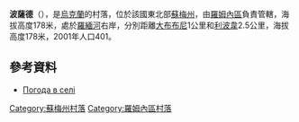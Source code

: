 {{coord|50|52|38|N|33|13|28|E|scale:100000|display=title}}

'''波薩德'''（{{lang-uk|Посад}}），是[[烏克蘭|烏克蘭]]的村落，位於該國東北部[[蘇梅州|蘇梅州]]，由[[羅姆內區|羅姆內區]]負責管轄，海拔高度178米，處於[[羅緬河|羅緬河]]右岸，分別距離[[大布布尼|大布布尼]]1公里和[[利波韋_(塔拉拉伊夫卡區)|利波韋]]2.5公里，海拔高度178米，2001年人口401。

==參考資料==
*[http://weather.in.ua/ua/symskaja/21366 Погода в селі ] {{Wayback|url=http://weather.in.ua/ua/symskaja/21366 |date=20160305113237 }}

{{DEFAULTSORT:Посад}}
[[Category:蘇梅州村落|Category:蘇梅州村落]]
[[Category:羅姆內區村落|Category:羅姆內區村落]]


{{Sumy-geo-stub}}